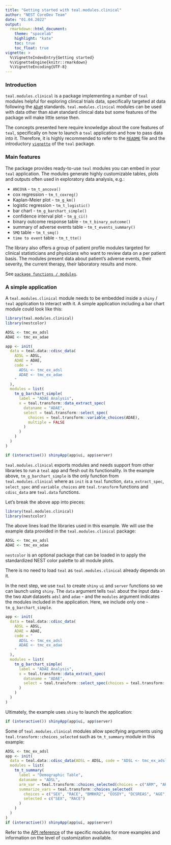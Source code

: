 ```yaml
---
title: "Getting started with teal.modules.clinical"
author: "NEST CoreDev Team"
date: "01.04.2022"
output:
  rmarkdown::html_document:
    theme: "spacelab"
    highlight: "kate"
    toc: true
    toc_float: true
vignette: >
  %\VignetteIndexEntry{Getting started}
  %\VignetteEngine{knitr::rmarkdown}
  %\VignetteEncoding{UTF-8}
---
```

### Introduction
`teal.modules.clinical` is a package implementing a number of `teal` modules helpful for exploring clinical
trials data, specifically targeted at data following the [`ADaM`](https://www.cdisc.org/standards/foundational/adam)
standards. `teal.modules.clinical` modules can be used with data other than `ADaM` standard clinical data but some
features of the package will make little sense then.

The concepts presented here require knowledge about the core features of `teal`, specifically on how to launch a `teal`
application and how to pass data into it. Therefore, it is highly recommended to refer to the [`README`](https://insightsengineering.github.io/teal/index.html) file and
the introductory [`vignette`](https://insightsengineering.github.io/teal/articles/teal.html) of the `teal` package.

### Main features
The package provides ready-to-use `teal` modules you can embed in your `teal` application. The modules
generate highly customizable tables, plots and outputs often used in exploratory data analysis, e.g.:

- `ANCOVA` - `tm_t_ancova()`
- cox regression - `tm_t_coxreg()`
- Kaplan-Meier plot - `tm_g_km()`
- logistic regression - `tm_t_logistic()`
- bar chart - `tm_g_barchart_simple()`
- confidence interval plot - `tm_g_ci()`
- binary outcome response table - `tm_t_binary_outcome()`
- summary of adverse events table - `tm_t_events_summary()`
- `SMQ` table - `tm_t_smq()`
- `time to event` table - `tm_t_tte()`

The library also offers a group of patient profile modules targeted for clinical statisticians and physicians
who want to review data on a per patient basis. The modules present data about patient's adverse events,
their severity, the current therapy, their laboratory results and more.

See [`package functions / modules`](https://insightsengineering.github.io/teal.modules.clinical/reference/index.html).

### A simple application
A `teal.modules.clinical` module needs to be embedded inside a `shiny` / `teal` application to interact with it.
A simple application including a bar chart module could look like this:

```r
library(teal.modules.clinical)
library(nestcolor)

ADSL <- tmc_ex_adsl
ADAE <- tmc_ex_adae

app <- init(
  data = teal.data::cdisc_data(
    ADSL = ADSL,
    ADAE = ADAE,
    code = "
      ADSL <- tmc_ex_adsl
      ADAE <- tmc_ex_adae
    "
  ),
  modules = list(
    tm_g_barchart_simple(
      label = "ADAE Analysis",
      x = teal.transform::data_extract_spec(
        dataname = "ADAE",
        select = teal.transform::select_spec(
          choices = teal.transform::variable_choices(ADAE),
          multiple = FALSE
        )
      )
    )
  )
)

if (interactive()) shinyApp(app$ui, app$server)
```

`teal.modules.clinical` exports modules and needs support from other libraries to run a `teal` app and flesh out its
functionality. In the example above, `tm_g_barchart_simple` is the only function from `teal.modules.clinical` where as
`init` is a `teal` function, `data_extract_spec`, `select_spec` and `variable_choices` are `teal.transform` functions
and `cdisc_data` are `teal.data` functions.


Let's break the above app into pieces:
```r
library(teal.modules.clinical)
library(nestcolor)
```
The above lines load the libraries used in this example. We will use the example data provided in the `teal.modules.clinical` package:
```r
ADSL <- tmc_ex_adsl
ADAE <- tmc_ex_adae
```
`nestcolor` is an optional package that can be loaded in to apply the standardized NEST color palette to all module plots.

There is no need to load `teal` as `teal.modules.clinical` already depends on it.

In the next step, we use `teal` to create `shiny` `ui` and `server` functions so we can launch using `shiny`. The `data`
argument tells `teal` about the input data - the two `ADaM` datasets `adsl` and `adae` - and the `modules`
argument indicates the modules included in the application. Here, we include only one - `tm_g_barchart_simple`.
```r
app <- init(
  data = teal.data::cdisc_data(
    ADSL = ADSL,
    ADAE = ADAE,
    code = "
      ADSL <- tmc_ex_adsl
      ADAE <- tmc_ex_adae
    "
  ),
  modules = list(
    tm_g_barchart_simple(
      label = "ADAE Analysis",
      x = teal.transform::data_extract_spec(
        dataname = "ADAE",
        select = teal.transform::select_spec(choices = teal.transform::variable_choices(ADAE), multiple = FALSE)
      )
    )
  )
)
```

Ultimately, the example uses `shiny` to launch the application:
```r
if (interactive()) shinyApp(app$ui, app$server)
```

Some of `teal.modules.clinical` modules allow specifying arguments using `teal.transform::choices_selected` such as
`tm_t_summary` module in this example:
```r
ADSL <- tmc_ex_adsl
app <- init(
  data = teal.data::cdisc_data(ADSL = ADSL, code = "ADSL <- tmc_ex_adsl"),
  modules = list(
    tm_t_summary(
      label = "Demographic Table",
      dataname = "ADSL",
      arm_var = teal.transform::choices_selected(choices = c("ARM", "ARMCD"), selected = "ARM"),
      summarize_vars = teal.transform::choices_selected(
        choices = c("SEX", "RACE", "BMRKR2", "EOSDY", "DCSREAS", "AGE"),
        selected = c("SEX", "RACE")
      )
    )
  )
)
if (interactive()) shinyApp(app$ui, app$server)
```

Refer to the [API reference](https://insightsengineering.github.io/teal.modules.clinical/reference/index.html) of the
specific modules for more examples and information on the level of customization available.
